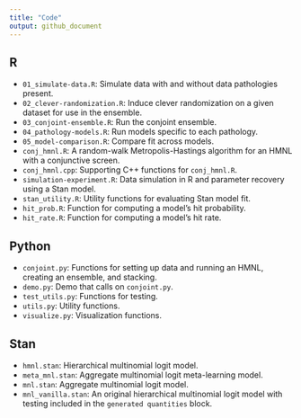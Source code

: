```yaml
---
title: "Code"
output: github_document
---
```


## R

- `01_simulate-data.R`: Simulate data with and without data pathologies present.
- `02_clever-randomization.R`: Induce clever randomization on a given dataset for use in the ensemble.
- `03_conjoint-ensemble.R`: Run the conjoint ensemble.
- `04_pathology-models.R`: Run models specific to each pathology.
- `05_model-comparison.R`: Compare fit across models.
- `conj_hmnl.R`: A random-walk Metropolis-Hastings algorithm for an HMNL with a conjunctive screen.
- `conj_hmnl.cpp`: Supporting C++ functions for `conj_hmnl.R`.
- `simulation-experiment.R`: Data simulation in R and parameter recovery using a Stan model.
- `stan_utility.R`: Utility functions for evaluating Stan model fit.
- `hit_prob.R`: Function for computing a model's hit probability.
- `hit_rate.R`: Function for computing a model's hit rate.

## Python

- `conjoint.py`: Functions for setting up data and running an HMNL, creating an ensemble, and stacking.
- `demo.py`: Demo that calls on `conjoint.py`.
- `test_utils.py`: Functions for testing.
- `utils.py`: Utility functions.
- `visualize.py`: Visualization functions.

## Stan

- `hmnl.stan`: Hierarchical multinomial logit model.
- `meta_mnl.stan`: Aggregate multinomial logit meta-learning model.
- `mnl.stan`: Aggregate multinomial logit model.
- `mnl_vanilla.stan`: An original hierarchical multinomial logit model with testing included in the `generated quantities` block.

